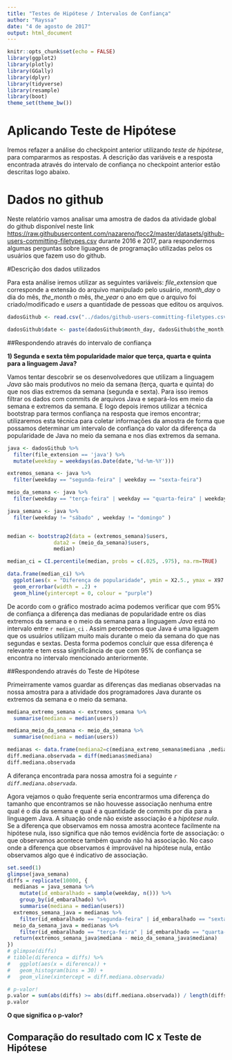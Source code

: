 ```yaml
---
title: "Testes de Hipótese / Intervalos de Confiança"
author: "Rayssa"
date: "4 de agosto de 2017"
output: html_document
---
```


```r
knitr::opts_chunk$set(echo = FALSE)
library(ggplot2)
library(plotly)
library(GGally)
library(dplyr)
library(tidyverse)
library(resample)
library(boot) 
theme_set(theme_bw())
```

# Aplicando Teste de Hipótese

Iremos refazer a análise do checkpoint anterior utilizando *teste de hipótese*, para compararmos as respostas. A descrição das variáveis e a resposta encontrada através do intervalo de confiança no checkpoint anterior estão descritas logo abaixo.

# Dados no github

Neste relatório vamos analisar uma amostra de dados da atividade global do github disponível neste link <https://raw.githubusercontent.com/nazareno/fpcc2/master/datasets/github-users-committing-filetypes.csv> durante 2016 e 2017, para respondermos algumas perguntas sobre liguagens de programação utilizadas pelos os usuários que fazem uso do github. 


#Descrição dos dados utilizados

Para esta análise iremos utilizar as seguintes variáveis: *file_extension* que corresponde a extensão do arquivo manipulado pelo usuário, *month_day* o dia do mês, *the_month* o mês, *the_year* o ano em que o arquivo foi criado/modificado e *users* a quantidade de pessoas que editou os arquivos.


```r
dadosGithub <- read.csv("../dados/github-users-committing-filetypes.csv")

dadosGithub$date <- paste(dadosGithub$month_day, dadosGithub$the_month, dadosGithub$the_year, sep = "-")
```


##Respondendo através do intervalo de confiança

**1) Segunda e sexta têm popularidade maior que terça, quarta e quinta para a linguagem Java?** 

Vamos tentar descobrir se os desenvolvedores que utilizam a linguagem *Java* são mais produtivos no meio da semana (terça, quarta e quinta) do que nos dias extremos da semana (segunda e sexta). Para isso iremos filtrar os dados com commits de arquivos Java e separá-los em meio da semana e extremos da semana. E logo depois iremos utilizar a técnica bootstrap para termos confiança na resposta que iremos encontrar; utilizaremos esta técnica para coletar informações da amostra de forma que possamos determinar um intervalo de confiança do valor da diferença da popularidade de Java no meio da semana e nos dias extremos da semana.

```r
java <- dadosGithub %>% 
  filter(file_extension == 'java') %>% 
  mutate(weekday = weekdays(as.Date(date,'%d-%m-%Y')))

extremos_semana <- java %>% 
  filter(weekday == "segunda-feira" | weekday == "sexta-feira")

meio_da_semana <- java %>% 
  filter(weekday == "terça-feira" | weekday == "quarta-feira" | weekday == "quinta-feira")

java_semana <- java %>% 
  filter(weekday != "sábado" , weekday != "domingo" )


median <- bootstrap2(data = (extremos_semana)$users, 
               data2 = (meio_da_semana)$users,
               median)

median_ci = CI.percentile(median, probs = c(.025, .975), na.rm=TRUE)

data.frame(median_ci) %>% 
  ggplot(aes(x = "Diferença de popularidade", ymin = X2.5., ymax = X97.5.)) + 
  geom_errorbar(width = .2) + 
  geom_hline(yintercept = 0, colour = "purple")

```

De acordo com o gráfico mostrado acima podemos verificar que com 95% de confiança a diferença das medianas de popularidade entre os dias extremos da semana e o meio da semana para a linguagem *Java* está no intervalo entre `r median_ci` . Assim percebemos que Java é uma liguagem que os usuários utilizam muito mais durante o meio da semana do que nas segundas e sextas. Desta forma podemos concluir que essa diferença é relevante e tem essa significância de que com 95% de confiança se encontra no intervalo mencionado anteriormente.

##Respondendo através do Teste de Hipótese

Primeirramente vamos guardar as diferenças das medianas observadas na nossa amostra para a atividade dos programadores Java durante os extremos da semana e o meio da semana.

```r
mediana_extremo_semana <- extremos_semana %>% 
  summarise(mediana = median(users))

mediana_meio_da_semana <- meio_da_semana %>%
  summarise(mediana = median(users))

medianas <- data.frame(mediana2=c(mediana_extremo_semana$mediana ,mediana_meio_da_semana$mediana))
diff.mediana.observada = diff(medianas$mediana)
diff.mediana.observada

```

A diferança encontrada para nossa amostra foi a seguinte *`r diff.mediana.observada`*.

Agora vejamos o quão frequente seria encontrarmos uma diferença do tamanho que encontramos se não houvesse associação nenhuma entre qual é o dia da semana e qual é a quantidade de commits por dia para a linguagem Java. A situação onde não existe associação é a *hipótese nula*. Se a diferença que observamos em nossa amostra acontece facilmente na hipótese nula, isso significa que não temos evidência forte de associação: o que observamos acontece também quando não há associação. No caso onde a diferença que observamos é improvável na hipótese nula, então observamos algo que é indicativo de associação. 


```r
set.seed(1)
glimpse(java_semana)
diffs = replicate(10000, {
  medianas = java_semana %>% 
    mutate(id_embaralhado = sample(weekday, n())) %>% 
    group_by(id_embaralhado) %>% 
    summarise(mediana = median(users))
  extremos_semana_java = medianas %>% 
    filter(id_embaralhado == "segunda-feira" | id_embaralhado == "sexta-feira")
  meio_da_semana_java = medianas %>% 
    filter(id_embaralhado == "terça-feira" | id_embaralhado == "quarta-feira" | id_embaralhado == "quinta-feira")
  return(extremos_semana_java$mediana - meio_da_semana_java$mediana)
})
# glimpse(diffs)
# tibble(diferenca = diffs) %>% 
#   ggplot(aes(x = diferenca)) + 
#   geom_histogram(bins = 30) + 
#   geom_vline(xintercept = diff.mediana.observada)

# p-valor!
p.valor = sum(abs(diffs) >= abs(diff.mediana.observada)) / length(diffs)
p.valor
```

**O que significa o p-valor?**

## Comparação do resultado com IC x Teste de Hipótese
